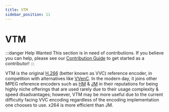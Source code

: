 ```yaml
---
title: VTM
sidebar_position: 11
---
```


# VTM

:::danger Help Wanted
This section is in need of contributions. If you believe you can help, please see our [Contribution Guide](../contribution-guide.mdx) to get started as a contributor!
:::

VTM is the original [H.266](../video/VVC.mdx) (better known as VVC) reference encoder, in competition with alternatives like [VVenC](../encoders/VVenC.mdx). In the modern day, it joins other MPEG reference encoders such as [HM](../encoders/HM.mdx) & [JM](../encoders/JM.mdx) in their reputations for being highly niche offerings that are used rarely due to their usage complexity & speed disadvantages; however, VTM may be more useful due to the current difficulty facing VVC encoding regardless of the encoding implementation one chooses to use. x264 is more efficient than JM.